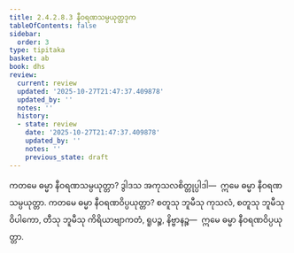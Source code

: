 ```yaml
---
title: 2.4.2.8.3 နီဝရဏသမ္ပယုတ္တဒုက
tableOfContents: false
sidebar:
  order: 3
type: tipitaka
basket: ab
book: dhs
review:
  current: review
  updated: '2025-10-27T21:47:37.409878'
  updated_by: ''
  notes: ''
  history:
  - state: review
    date: '2025-10-27T21:47:37.409878'
    updated_by: ''
    notes: ''
    previous_state: draft
---
```



<ReviewStatus review={frontmatter.review} showDetails={true} />

<HypothesisAnnotation frontmatter={frontmatter} />

<DynamicBreadcrumb />

<Division number="1507" book="dhs" e="ch" v="29" p="284">

<Paragraph number="2218" book="dhs">
ကတမေ ဓမ္မာ နီဝရဏသမ္ပယုတ္တာ? ဒွါဒသ အကုသလစိတ္တုပ္ပါဒါ—  ဣမေ ဓမ္မာ နီဝရဏသမ္ပယုတ္တာ.
</Paragraph>

</Division>
<Division number="1508" book="dhs" e="ch" v="29" p="284">

<Paragraph number="2219" book="dhs">
ကတမေ ဓမ္မာ နီဝရဏဝိပ္ပယုတ္တာ? စတူသု ဘူမီသု ကုသလံ, စတူသု ဘူမီသု ဝိပါကော, တီသု ဘူမီသု ကိရိယာဗျာကတံ, ရူပဉ္စ, နိဗ္ဗာနဉ္စ—  ဣမေ ဓမ္မာ နီဝရဏဝိပ္ပယုတ္တာ.
</Paragraph>
</Division>